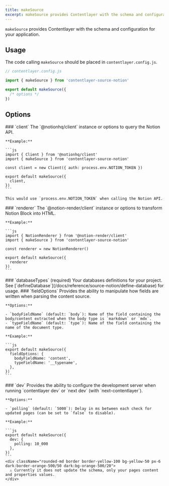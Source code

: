 ```yaml
---
title: makeSource
excerpt: makeSource provides Contentlayer with the schema and configuration when using local files as the content source.
---
```


`makeSource` provides Contentlayer with the schema and configuration for your application.

## Usage

The code calling `makeSource` should be placed in `contentlayer.config.js`.

```ts
// contentlayer.config.js

import { makeSource } from 'contentlayer-source-notion'

export default makeSource({
  /* options */
})
```

## Options

<OptionsTable>
  <OptionTitle>
    ### `client` 
    
  </OptionTitle>
  <OptionDescription>
    The `@notionhq/client` instance or options to query the Notion API.

    **Example:**

    ```js
    import { Client } from '@notionhq/client'
    import { makeSource } from 'contentlayer-source-notion'

    const client = new Client({ auth: process.env.NOTION_TOKEN })

    export default makeSource({
      client,
    })
    ```

    This would use `process.env.NOTION_TOKEN` when calling the Notion API.

  </OptionDescription>
  <OptionTitle>
    ### `renderer`

  </OptionTitle>
  <OptionDescription>
    The `@notion-render/client` instance or options to transform Notion Block into HTML.

    **Example:**

    ```js
    import { NotionRenderer } from '@notion-render/client'
    import { makeSource } from 'contentlayer-source-notion'

    const renderer = new NotionRenderer()

    export default makeSource({
      renderer
    })
    ```

  </OptionDescription>
  <OptionTitle>
    ### `databaseTypes` 
    (required)

  </OptionTitle>
  <OptionDescription>
    Your databases definitions for your project. See [`defineDatabase`](/docs/reference/source-notion/define-database) for usage.

  </OptionDescription>
  <OptionTitle>
    ### `fieldOptions`

  </OptionTitle>
  <OptionDescription>
    Provides the ability to manipulate how fields are written when parsing the content source.

    **Options:**

    - `bodyFieldName` (default: `body`): Name of the field containing the body/content extracted when the body type is `markdown` or `mdx`.
    - `typeFieldName` (default: `type`): Name of the field containing the name of the document type.

    **Example:**

    ```js
    export default makeSource({
      fieldOptions: {
        bodyFieldName: 'content',
        typeFieldName: '__typename',
      },
    })
    ```

  </OptionDescription>
  <OptionTitle>
    ### `dev`

  </OptionTitle>
  <OptionDescription>
    Provides the ability to configure the development server when running `contentlayer dev` or `next dev` (with `next-contentlayer`).

    **Options:**

    - `polling` (default: `5000`): Delay in ms between each check for updated pages (can be set to `false` to disable).

    **Example:**

    ```js
    export default makeSource({
      dev: {
        polling: 10_000
      },
    })
    ```
    <div className="rounded-md border border-yellow-100 bg-yellow-50 px-6 dark:border-orange-500/50 dark:bg-orange-500/20">
      ⚠ Currently it does not update the schema, only your pages content and properties values.
    </div>

  </OptionDescription>
</OptionsTable>

